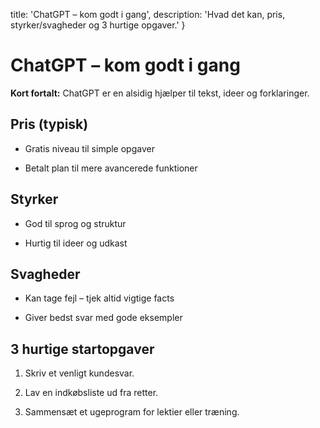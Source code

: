   title: 'ChatGPT – kom godt i gang',
  description: 'Hvad det kan, pris, styrker/svagheder og 3 hurtige opgaver.'
}

# ChatGPT – kom godt i gang

**Kort fortalt:** ChatGPT er en alsidig hjælper til tekst, ideer og forklaringer.

## Pris (typisk)
- Gratis niveau til simple opgaver

- Betalt plan til mere avancerede funktioner

## Styrker
- God til sprog og struktur

- Hurtig til ideer og udkast

## Svagheder
- Kan tage fejl – tjek altid vigtige facts

- Giver bedst svar med gode eksempler

## 3 hurtige startopgaver
1. Skriv et venligt kundesvar.

2. Lav en indkøbsliste ud fra retter.

3. Sammensæt et ugeprogram for lektier eller træning.

